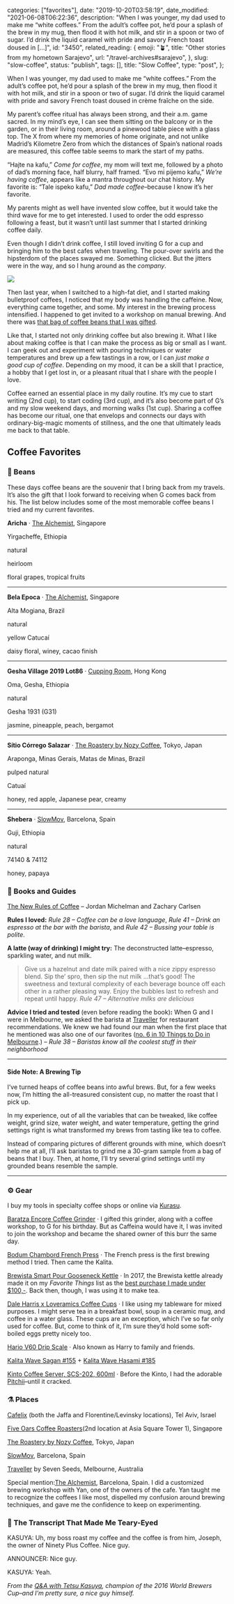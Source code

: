 
  categories: ["favorites"],
  date: "2019-10-20T03:58:19",
  date_modified: "2021-06-08T06:22:36",
  description:
    "When I was younger, my dad used to make me “white coffees.” From the adult’s coffee pot, he’d pour a splash of the brew in my mug, then flood it with hot milk, and stir in a spoon or two of sugar. I’d drink the liquid caramel with pride and savory French toast doused in […]",
  id: "3450",
  related_reading: {
    emoji: "🪴",
    title: "Other stories from my hometown Sarajevo",
    url: "/travel-archives#sarajevo",
  },
  slug: "slow-coffee",
  status: "publish",
  tags: [],
  title: "Slow Coffee",
  type: "post",
};


When I was younger, my dad used to make me “white coffees.” From the adult’s coffee pot, he’d pour a splash of the brew in my mug, then flood it with hot milk, and stir in a spoon or two of sugar. I’d drink the liquid caramel with pride and savory French toast doused in crème fraîche on the side.

My parent’s coffee ritual has always been strong, and their a.m. game sacred. In my mind’s eye, I can see them sitting on the balcony or in the garden, or in their living room, around a pinewood table piece with a glass top. The X from where my memories of home originate, and not unlike Madrid’s Kilometre Zero from which the distances of Spain’s national roads are measured, this coffee table seems to mark the start of my paths.

“Hajte na kafu,” _Come for coffee_, my mom will text me, followed by a photo of dad’s morning face, half blurry, half framed. “Evo mi pijemo kafu,” _We’re having coffee_, appears like a mantra throughout our chat history. My favorite is: “Tale ispeko kafu,” _Dad made coffee_–because I know it’s her favorite.

My parents might as well have invented slow coffee, but it would take the third wave for me to get interested. I used to order the odd espresso following a feast, but it wasn’t until last summer that I started drinking coffee daily.

Even though I didn’t drink coffee, I still loved inviting G for a cup and bringing him to the best cafes when traveling. The pour-over swirls and the hipsterdom of the places swayed me. Something clicked. But the jitters were in the way, and so I hung around as the _company_.

![](/pages/posts/slow-coffee/five_oars_g_q90.jpg)

Then last year, when I switched to a high-fat diet, and I started making bulletproof coffees, I noticed that my body was handling the caffeine. Now, everything came together, and some. My interest in the brewing process intensified. I happened to get invited to a workshop on manual brewing. And there was [that bag of coffee beans that I was gifted](/posts/favorite-things-2018/#specialty-coffee).

Like that, I started not only drinking coffee but also brewing it. What I like about making coffee is that I can make the process as big or small as I want. I can geek out and experiment with pouring techniques or water temperatures and brew up a few tastings in a row, or I can _just make a good cup of coffee_. Depending on my mood, it can be a skill that I practice, a hobby that I get lost in, or a pleasant ritual that I share with the people I love.

Coffee earned an essential place in my daily routine. It’s my cue to start writing (2nd cup), to start coding (3rd cup), and it’s also become part of G’s and my slow weekend days, and morning walks (1st cup). Sharing a coffee has become our ritual, one that envelops and connects our days with ordinary-big-magic moments of stillness, and the one that ultimately leads me back to that table.

## Coffee Favorites

### 🍃 Beans

These days coffee beans are the souvenir that I bring back from my travels. It’s also the gift that I look forward to receiving when G comes back from his. The list below includes some of the most memorable coffee beans I tried and my current favorites.

**Aricha** · [The Alchemist](http://www.alchemist.com.sg/), Singapore

Yirgacheffe, Ethiopia

natural

heirloom

floral grapes, tropical fruits

---

**Bela Epoca** · [The Alchemist](http://www.alchemist.com.sg/), Singapore

Alta Mogiana, Brazil

natural

yellow Catucaí

daisy floral, winey, cacao finish

---

**Gesha Village 2019 Lot86** · [Cupping Room](https://cuppingroom.hk/), Hong Kong

Oma, Gesha, Ethiopia

natural

Gesha 1931 (G31)

jasmine, pineapple, peach, bergamot

---

**Sítio Córrego Salazar** · [The Roastery by Nozy Coffee](https://www.tysons.jp/roastery/), Tokyo, Japan

Araponga, Minas Gerais, Matas de Minas, Brazil

pulped natural

Catuaí

honey, red apple, Japanese pear, creamy

---

**Shebera** · [SlowMov](https://slowmov.com/en/), Barcelona, Spain

Guji, Ethiopia

natural

74140 & 74112

honey, papaya

### 📓 Books and Guides

[The New Rules of Coffee](https://www.amazon.com/dp/0399581626/) – Jordan Michelman and Zachary Carlsen

**Rules I loved:** _Rule 28 – Coffee can be a love language_, _Rule 41 – Drink an espresso at the bar with the barista_, and _Rule 42 – Bussing your table is polite_.

**A latte (way of drinking) I might try:** The deconstructed latte–espresso, sparkling water, and nut milk.

> Give us a hazelnut and date milk paired with a nice zippy espresso blend. Sip the’ spro, then sip the nut milk …that’s good! The sweetness and textural complexity of each beverage bounce off each other in a rather pleasing way. Enjoy the bubbles last to refresh and repeat until happy. _Rule 47 – Alternative milks are delicious_

**Advice I tried and tested** (even before reading the book)**:** When G and I were in Melbourne, we asked the barista at [Traveller](#places) for restaurant recommendations. We knew we had found our man when the first place that he mentioned was also one of our favorites ([no. 6 in 10 Things to Do in Melbourne](/posts/10-things-melbourne/).) – _Rule 38 – Baristas know all the coolest stuff in their neighborhood_

---

#### Side Note: A Brewing Tip

I’ve turned heaps of coffee beans into awful brews. But, for a few weeks now, I’m hitting the all-treasured consistent cup, no matter the roast that I pick up.

In my experience, out of all the variables that can be tweaked, like coffee weight, grind size, water weight, and water temperature, getting the grind settings right is what transformed my brews from tasting like tea to coffee.

Instead of comparing pictures of different grounds with mine, which doesn’t help me at all, I’ll ask baristas to grind me a 30-gram sample from a bag of beans that I buy. Then, at home, I’ll try several grind settings until my grounded beans resemble the sample.

---

### ⚙️ Gear

I buy my tools in specialty coffee shops or online via [Kurasu](https://kurasu.kyoto/).

[Baratza Encore Coffee Grinder](https://www.baratza.com/grinder/encore/) · I gifted this grinder, along with a coffee workshop, to G for his birthday. But as Caffeina would have it, I was invited to join the workshop and became the shared owner of this burr the same day.

[Bodum Chambord French Press](https://www.bodum.com/us/en/1924-16us4-chambord) · The French press is the first brewing method I tried. Then came the Kalita.

[Brewista Smart Pour Gooseneck Kettle](https://www.amazon.com/dp/B01CFHAIBQ/) · In 2017, the Brewista kettle already made it on my _Favorite Things_ list as the [best purchase I made under $100,-](/posts/favorite-things-2017/#brewista-kettle). Back then, though, I was using it to make tea.

[Dale Harris x Loveramics Coffee Cups](https://www.loveramics.com/collections/dale-harris) · I like using my tableware for mixed purposes. I might serve tea in a breakfast bowl, soup in a ceramic mug, and coffee in a water glass. These cups are an exception, which I’ve so far only used for coffee. But, come to think of it, I’m sure they’d hold some soft-boiled eggs pretty nicely too.

[Hario V60 Drip Scale](https://www.hario.jp/seihin/productdetail.php?product=VST-2000B) · Also known as Harry to family and friends.

[Kalita Wave Sagan #155](https://kurasu.kyoto/products/kalita-sagan-wave-ceramic-dripper) + [Kalita Wave Hasami #185](https://kurasu.kyoto/collections/kalita/products/kalita-hasami-dripper)

[Kinto Coffee Server, SCS-202, 600ml](https://kinto-europe.com/collections/coffeeware/products/27592) · Before the Kinto, I had the adorable [Pitchii](https://kurasu.kyoto/products/coffee-server-pitchii)–until it cracked.

### ⚗️ Places

[Cafelix](https://cafelix.co.il/) (both the Jaffa and Florentine/Levinsky locations), Tel Aviv, Israel

[Five Oars Coffee Roasters](https://www.focr.sg)(2nd location at Asia Square Tower 1), Singapore

[The Roastery by Nozy Coffee](https://www.tysons.jp/roastery/), Tokyo, Japan

[SlowMov](https://slowmov.com/en/), Barcelona, Spain

[Traveller](https://sevenseeds.com.au/pages/traveller) by Seven Seeds, Melbourne, Australia

Special mention:[The Alchemist](https://the-alchemist-coffee-shop.business.site/), Barcelona, Spain. I did a customized brewing workshop with Yan, one of the owners of the cafe. Yan taught me to recognize the coffees I like most, dispelled my confusion around brewing techniques, and gave me the confidence to keep on experimenting.

### 🖤 The Transcript That Made Me Teary-Eyed

KASUYA: Uh, my boss roast my coffee and the coffee is from him, Joseph, the owner of Ninety Plus Coffee. Nice guy.

ANNOUNCER: Nice guy.

KASUYA: Yeah.

_From the [Q\&A with Tetsu Kasuya](https://kurasu.kyoto/blogs/kurasu-journal/2016-world-brewers-cup-champion-tetsu-kasuya), champion of the 2016 World Brewers Cup–and I’m pretty sure, a nice guy himself._
